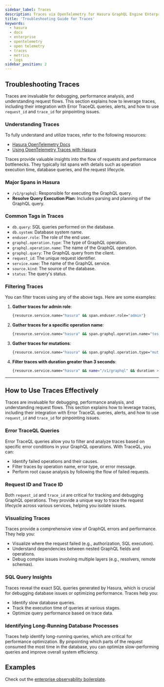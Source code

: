 ```yaml
---
sidebar_label: Traces
description: Traces via OpenTelemetry for Hasura GraphQL Engine Enterprise Edition
title: 'Troubleshooting Guide for Traces'
keywords:
  - hasura
  - docs
  - enterprise
  - opentelemetry
  - open telemetry
  - traces
  - metrics
  - logs
sidebar_position: 2
---
```



## Troubleshooting Traces

Traces are invaluable for debugging, performance analysis, and understanding request flows. This section explains how to
leverage traces, including their integration with Error TraceQL queries, alerts, and how to use `request_id` and
`trace_id` for pinpointing issues.

### Understanding Traces

To fully understand and utilize traces, refer to the following resources:

- [Hasura OpenTelemetry Docs](/observability/opentelemetry/graphql-engine/#available-traces)
- [Using OpenTelemetry Traces with Hasura](https://hasura.io/blog/using-opentelemetry-traces-observe-hasura-powered-applications)

Traces provide valuable insights into the flow of requests and performance bottlenecks. They typically list spans with
details such as operation execution time, database queries, and the request lifecycle.

<Thumbnail src="/img/observability/troubleshoot/trace.jpeg" alt="traces" />

### Major Spans in Hasura

- `/v1/graphql`: Responsible for executing the GraphQL query.
- **Resolve Query Execution Plan**: Includes parsing and planning of the GraphQL query.

### Common Tags in Traces

- `db.query`: SQL queries performed on the database.
- `db.system`: Database system name.
- `enduser.role`: The role of the end user.
- `graphql.operation.type`: The type of GraphQL operation.
- `graphql.operation.name`: The name of the GraphQL operation.
- `graphql.query`: The GraphQL query from the client.
- `request_id`: The unique request identifier.
- `service.name`: The name of the GraphQL service.
- `source.kind`: The source of the database.
- `status`: The query's status.

### Filtering Traces

You can filter traces using any of the above tags. Here are some examples:

1. **Gather traces for admin role**:
   ```bash
   {resource.service.name="hasura" && span.enduser.role="admin"}
   ```
2. **Gather traces for a specific operation name**:
   ```bash
   {resource.service.name="hasura" && span.graphql.operation.name="test"}
   ```
3. **Gather traces for mutations**:
   ```bash
   {resource.service.name="hasura" && span.graphql.operation.type="mutation"}
   ```
4. **Filter traces with duration greater than 3 seconds**:
   ```bash
   {resource.service.name="hasura" && name="/v1/graphql" && duration > 3s}
   ```

---

## How to Use Traces Effectively

Traces are invaluable for debugging, performance analysis, and understanding request flows. This section explains how to
leverage traces, including their integration with Error TraceQL queries, alerts, and how to use `request_id` and
`trace_id` for pinpointing issues.

### Error TraceQL Queries

Error TraceQL queries allow you to filter and analyze traces based on specific error conditions in your GraphQL
operations. With TraceQL, you can:

- Identify failed operations and their causes.
- Filter traces by operation name, error type, or error message.
- Perform root cause analysis by following the flow of failed requests.

### Request ID and Trace ID

Both `request_id` and `trace_id` are critical for tracking and debugging GraphQL operations. They provide a unique way
to trace the request lifecycle across various services, helping you isolate issues.

### Visualizing Traces

Traces provide a comprehensive view of GraphQL errors and performance. They help you:

- Visualize where the request failed (e.g., authorization, SQL execution).
- Understand dependencies between nested GraphQL fields and operations.
- Debug complex issues involving multiple layers (e.g., resolvers, remote schemas).

### SQL Query Insights

Traces reveal the exact SQL queries generated by Hasura, which is crucial for debugging database issues or optimizing
performance. Traces help you:

- Identify slow database queries.
- Track the execution time of queries at various stages.
- Optimize query performance based on trace data.

### Identifying Long-Running Database Processes

Traces help identify long-running queries, which are critical for performance optimization. By pinpointing which parts
of the request consumed the most time in the database, you can optimize slow-performing queries and improve overall
system efficiency.

## Examples

Check out the
[enterprise observability boilerplate](https://github.com/hasura/graphql-engine/tree/master/community/boilerplates/observability/enterprise).
